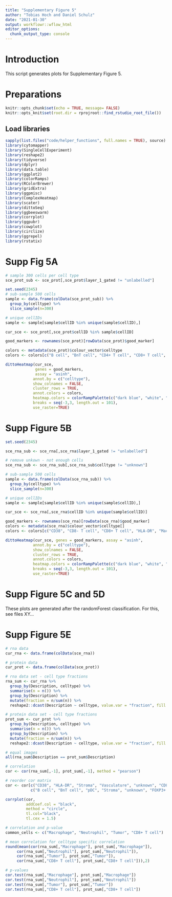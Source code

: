 ```yaml
---
title: "Supplementary Figure 5"
author: "Tobias Hoch and Daniel Schulz"
date: "2021-01-30"
output: workflowr::wflow_html
editor_options:
  chunk_output_type: console
---
```


# Introduction
This script generates plots for Supplementary Figure 5.

# Preparations

```r
knitr::opts_chunk$set(echo = TRUE, message= FALSE)
knitr::opts_knit$set(root.dir = rprojroot::find_rstudio_root_file())
```

## Load libraries

```r
sapply(list.files("code/helper_functions", full.names = TRUE), source)
library(cytomapper)
library(SingleCellExperiment)
library(reshape2)
library(tidyverse)
library(dplyr)
library(data.table) 
library(ggplot2)
library(colorRamps)
library(RColorBrewer)
library(gridExtra)
library(ggpmisc)
library(ComplexHeatmap)
library(scater)
library(dittoSeq)
library(ggbeeswarm)
library(corrplot)
library(ggpubr)
library(cowplot)
library(circlize)
library(ggrepel)
library(rstatix)
```

# Supp Fig 5A

```r
# sample 300 cells per cell type
sce_prot_sub <- sce_prot[,sce_prot$layer_1_gated != "unlabelled"]

set.seed(2345)
# sub-sample 500 cells
sample <- data.frame(colData(sce_prot_sub)) %>%
  group_by(celltype) %>%
  slice_sample(n=300)

# unique cellIDs
sample <- sample[sample$cellID %in% unique(sample$cellID),]

cur_sce <- sce_prot[,sce_prot$cellID %in% sample$cellID]

good_markers <- rownames(sce_prot)[rowData(sce_prot)$good_marker]

colors <- metadata(sce_prot)$colour_vector$celltype
colors <- colors[c("B cell", "BnT cell", "CD4+ T cell", "CD8+ T cell", "FOXP3+ T cell", "Macrophage", "Neutrophil", "pDC", "Stroma", "Tumor", "unknown")]

dittoHeatmap(cur_sce,
             genes = good_markers, 
             assay = "asinh",
            annot.by = c("celltype"),
            show_colnames = FALSE,
            cluster_rows = TRUE,
            annot.colors = colors,
            heatmap.colors = colorRampPalette(c("dark blue", "white", "dark red"))(100),
            breaks = seq(-3,3, length.out = 101),
            use_raster=TRUE)
```

# Supp Figure 5B

```r
set.seed(2345)

sce_rna_sub <- sce_rna[,sce_rna$layer_1_gated != "unlabelled"]

# remove unkown - not enough cells
sce_rna_sub <- sce_rna_sub[,sce_rna_sub$celltype != "unknown"]

# sub-sample 500 cells
sample <- data.frame(colData(sce_rna_sub)) %>%
  group_by(celltype) %>%
  slice_sample(n=300)

# unique cellIDs
sample <- sample[sample$cellID %in% unique(sample$cellID),]

cur_sce <- sce_rna[,sce_rna$cellID %in% unique(sample$cellID)]

good_markers <- rownames(sce_rna)[rowData(sce_rna)$good_marker]
colors <- metadata(sce_rna)$colour_vector$celltype[]
colors <- colors[c("CD38", "CD8- T cell", "CD8+ T cell", "HLA-DR", "Macrophage", "Neutrophil", "Stroma", "Tumor", "Vasculature")]

dittoHeatmap(cur_sce, genes = good_markers, assay = "asinh",
            annot.by = c("celltype"),
            show_colnames = FALSE,
            cluster_rows = TRUE,
            annot.colors = colors,
            heatmap.colors = colorRampPalette(c("dark blue", "white", "dark red"))(100),
            breaks = seq(-3,3, length.out = 101),
            use_raster=TRUE)
```

# Supp Figure 5C and 5D
These plots are generated after the randomForest classification. For this, see files XY...

# Supp Figure 5E

```r
# rna data
cur_rna <- data.frame(colData(sce_rna))

# protein data
cur_prot <- data.frame(colData(sce_prot))

# rna data set - cell type fractions
rna_sum <- cur_rna %>%
  group_by(Description, celltype) %>%
  summarise(n = n()) %>%
  group_by(Description) %>%
  mutate(fraction = n/sum(n)) %>%
  reshape2::dcast(Description ~ celltype, value.var = "fraction", fill = 0)

# protein data set - cell type fractions
prot_sum <- cur_prot %>%
  group_by(Description, celltype) %>%
  summarise(n = n()) %>%
  group_by(Description) %>%
  mutate(fraction = n/sum(n)) %>%
  reshape2::dcast(Description ~ celltype, value.var = "fraction", fill = 0)

# equal images
all(rna_sum$Description == prot_sum$Description)

# correlation
cor <- cor(rna_sum[,-1], prot_sum[,-1], method = "pearson")

# reorder cor matrix
cor <- cor[c("CD38", "HLA-DR", "Stroma", "Vasculature", "unknown", "CD8- T cell", "CD8+ T cell", "Macrophage", "Neutrophil", "Tumor"),
           c("B cell", "BnT cell", "pDC", "Stroma", "unknown", "FOXP3+ T cell", "CD4+ T cell", "CD8+ T cell", "Macrophage", "Neutrophil", "Tumor") ]

corrplot(cor, 
         addCoef.col = "black",
         method = "circle",
         tl.col="black",
         tl.cex = 1.5)

# correlation and p-value
common_cells <- c("Macrophage", "Neutrophil", "Tumor", "CD8+ T cell")

# mean correlation for celltype specific correlation
round(mean(cor(rna_sum[,"Macrophage"], prot_sum[,"Macrophage"]),
     cor(rna_sum[,"Neutrophil"], prot_sum[,"Neutrophil"]),
     cor(rna_sum[,"Tumor"], prot_sum[,"Tumor"]),
     cor(rna_sum[,"CD8+ T cell"], prot_sum[,"CD8+ T cell"])),2)

# p-values
cor.test(rna_sum[,"Macrophage"], prot_sum[,"Macrophage"])
cor.test(rna_sum[,"Neutrophil"], prot_sum[,"Neutrophil"])
cor.test(rna_sum[,"Tumor"], prot_sum[,"Tumor"])
cor.test(rna_sum[,"CD8+ T cell"], prot_sum[,"CD8+ T cell"])
```
